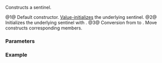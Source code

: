{{cpp/ranges/take_view/sentinel/title|''sentinel''}}
{{cpp/ranges/take_view/navbar}}
{{dcl begin}}
{{dcl|num=1|since=c++20|1=
/*sentinel*/() = default;
}}
{{dcl|num=2|since=c++20|
constexpr explicit /*sentinel*/( ranges::sentinel_t&lt;Base&gt; end );
}}
{{dcl|num=3|since=c++20|
constexpr /*sentinel*/( /*sentinel*/&lt;!Const&gt; s )
    requires Const &amp;&amp;
             std::convertible_to&lt;ranges::sentinel_t&lt;V&gt;, ranges::sentinel_t&lt;Base&gt;&gt;;
}}
{{dcl end}}

Constructs a sentinel.

@1@ Default constructor. [[cpp/language/value initialization|Value-initializes]] the underlying sentinel.
@2@ Initializes the underlying sentinel with {{c|end}}.
@3@ Conversion from {{c|/*sentinel*/&lt;false&gt;}} to {{c|/*sentinel*/&lt;true&gt;}}. Move constructs corresponding members.

===Parameters===
{{par begin}}
{{par|end|a sentinel representing the end of (possibly const-qualified) {{tt|V}}}}
{{par|s|a {{c|/*sentinel*/&lt;false&gt;}}}}
{{par end}}

===Example===
{{example
|code=
|output=
}}

{{langlinks|es|ja|ru|zh}}
